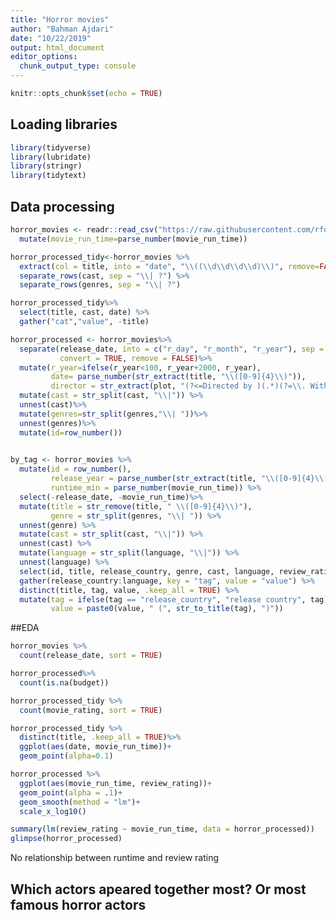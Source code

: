 ```yaml
---
title: "Horror movies"
author: "Bahman Ajdari"
date: "10/22/2019"
output: html_document
editor_options: 
  chunk_output_type: console
---
```


```r
knitr::opts_chunk$set(echo = TRUE)
```

## Loading libraries
```r
library(tidyverse)
library(lubridate)
library(stringr)
library(tidytext)
```

## Data processing

```r
horror_movies <- readr::read_csv("https://raw.githubusercontent.com/rfordatascience/tidytuesday/master/data/2019/2019-10-22/horror_movies.csv") %>%
  mutate(movie_run_time=parse_number(movie_run_time))

horror_processed_tidy<-horror_movies %>%
  extract(col = title, into = "date", "\\((\\d\\d\\d\\d)\\)", remove=FALSE, convert = TRUE) %>%
  separate_rows(cast, sep = "\\| ?") %>%
  separate_rows(genres, sep = "\\| ?")

horror_processed_tidy%>%
  select(title, cast, date) %>%
  gather("cat","value", -title)

horror_processed <- horror_movies%>%
  separate(release_date, into = c("r_day", "r_month", "r_year"), sep = "-", fill = "left",
           convert = TRUE, remove = FALSE)%>%
  mutate(r_year=ifelse(r_year<100, r_year+2000, r_year),
         date= parse_number(str_extract(title, "\\([0-9]{4}\\)")),
         director = str_extract(plot, "(?<=Directed by )(.*)(?=\\. With)"))%>%
  mutate(cast = str_split(cast, "\\|")) %>%
  unnest(cast)%>%
  mutate(genres=str_split(genres,"\\| "))%>%
  unnest(genres)%>%
  mutate(id=row_number())
  

by_tag <- horror_movies %>%
  mutate(id = row_number(),
         release_year = parse_number(str_extract(title, "\\([0-9]{4}\\)")),
         runtime_min = parse_number(movie_run_time)) %>%
  select(-release_date, -movie_run_time)%>%
  mutate(title = str_remove(title, " \\([0-9]{4}\\)"),
         genre = str_split(genres, "\\| ")) %>%
  unnest(genre) %>%
  mutate(cast = str_split(cast, "\\|")) %>%
  unnest(cast) %>%
  mutate(language = str_split(language, "\\|")) %>%
  unnest(language) %>%
  select(id, title, release_country, genre, cast, language, review_rating) %>%
  gather(release_country:language, key = "tag", value = "value") %>%
  distinct(title, tag, value, .keep_all = TRUE) %>%
  mutate(tag = ifelse(tag == "release_country", "release country", tag),
         value = paste0(value, " (", str_to_title(tag), ")"))

```

##EDA
```r
horror_movies %>%
  count(release_date, sort = TRUE)

horror_processed%>%
  count(is.na(budget))

horror_processed_tidy %>%
  count(movie_rating, sort = TRUE)

horror_processed_tidy %>%
  distinct(title, .keep_all = TRUE)%>%
  ggplot(aes(date, movie_run_time))+
  geom_point(alpha=0.1)
```

```r
horror_processed %>%
  ggplot(aes(movie_run_time, review_rating))+
  geom_point(alpha = .1)+
  geom_smooth(method = "lm")+
  scale_x_log10()

summary(lm(review_rating ~ movie_run_time, data = horror_processed))
glimpse(horror_processed)
```
No relationship between runtime and review rating

## Which actors apeared together most? Or most famous horror actors
```r
```

